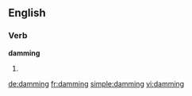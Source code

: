 ==English==

===Verb===
'''damming'''

# {{present participle of|[[dam]]}}

[[de:damming]]
[[fr:damming]]
[[simple:damming]]
[[vi:damming]]